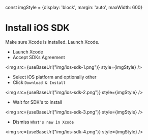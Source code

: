 const imgStyle = {display: 'block', margin: 'auto', maxWidth: 600}

# Install iOS SDK

Make sure Xcode is installed. Launch Xcode.

- Launch Xcode
- Accept SDKs Agreement

<img src={useBaseUrl("img/ios-sdk-1.png")} style={imgStyle} />

- Select iOS platform and optionally other
- Click `Download & Install`

<img src={useBaseUrl("img/ios-sdk-2.png")} style={imgStyle} />

- Wait for SDK's to install

<img src={useBaseUrl("img/ios-sdk-3.png")} style={imgStyle} />

- Dismiss `What's new in Xcode`

<img src={useBaseUrl("img/ios-sdk-4.png")} style={imgStyle} />
